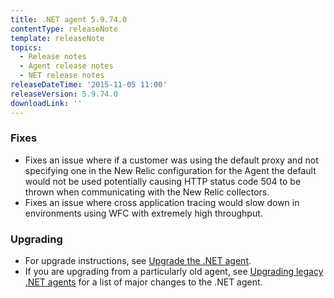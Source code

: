 ```yaml
---
title: .NET agent 5.9.74.0
contentType: releaseNote
template: releaseNote
topics:
  - Release notes
  - Agent release notes
  - NET release notes
releaseDateTime: '2015-11-05 11:00'
releaseVersion: 5.9.74.0
downloadLink: ''
---
```


### Fixes

* Fixes an issue where if a customer was using the default proxy and not specifying one in the New Relic configuration for the Agent the default would not be used potentially causing HTTP status code 504 to be thrown when communicating with the New Relic collectors.
* Fixes an issue where cross application tracing would slow down in environments using WFC with extremely high throughput.

### Upgrading

* For upgrade instructions, see [Upgrade the .NET agent](/docs/agents/net-agent/installation-configuration/upgrade-net-agent#updating_net).
* If you are upgrading from a particularly old agent, see [Upgrading legacy .NET agents](/docs/agents/net-agent/troubleshooting/upgrading-legacy-net-agents) for a list of major changes to the .NET agent.
